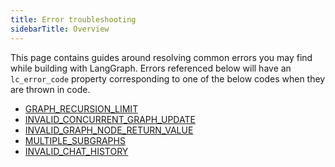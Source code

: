 ```yaml
---
title: Error troubleshooting
sidebarTitle: Overview
---
```


This page contains guides around resolving common errors you may find while building with LangGraph.
Errors referenced below will have an `lc_error_code` property corresponding to one of the below codes when they are thrown in code.

* [GRAPH_RECURSION_LIMIT](/oss/javascript/GRAPH_RECURSION_LIMIT)
* [INVALID_CONCURRENT_GRAPH_UPDATE](/oss/javascript/INVALID_CONCURRENT_GRAPH_UPDATE)
* [INVALID_GRAPH_NODE_RETURN_VALUE](/oss/javascript/INVALID_GRAPH_NODE_RETURN_VALUE)
* [MULTIPLE_SUBGRAPHS](/oss/javascript/MULTIPLE_SUBGRAPHS)
* [INVALID_CHAT_HISTORY](/oss/javascript/INVALID_CHAT_HISTORY)
